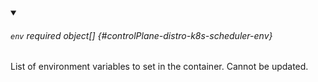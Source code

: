 


<details className="config-field" data-expandable="true" open>
<summary>

###### `env` <span className="config-field-required" data-required="false">required</span> <span className="config-field-type">object[]</span> <span className="config-field-default"></span> <span className="config-field-enum"></span> {#controlPlane-distro-k8s-scheduler-env}

List of environment variables to set in the container.
Cannot be updated.

</summary>

<PartialEnvreference />


</details>
